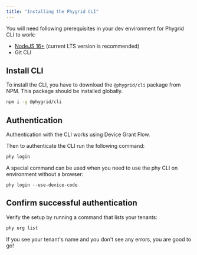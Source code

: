```yaml
---
title: "Installing the Phygrid CLI"
---
```


You will need following prerequisites in your dev environment for Phygrid CLI to work:

- [NodeJS 16+](https://nodejs.org/en/) (current LTS version is recommended)
- Git CLI

## Install CLI

To install the CLI, you have to download the `@phygrid/cli` package from NPM. This package should be installed globally.

```bash
npm i -g @phygrid/cli
```

## Authentication

Authentication with the CLI works using Device Grant Flow.

Then to authenticate the CLI run the following command:

```bash
phy login
```

A special command can be used when you need to use the phy CLI on environment without a browser:

```
phy login --use-device-code
```

## Confirm successful authentication

Verify the setup by running a command that lists your tenants:

```bash
phy org list
```

If you see your tenant's name and you don't see any errors, you are good to go!
